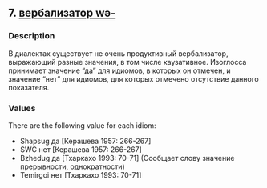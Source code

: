 ## 7. <a href =  'https://agricolamz.github.io/The_Circassian_Isoglosses_Database/7.html'>вербализатор wə-</a>
### Description

В диалектах существует не очень продуктивный вербализатор, выражающий разные значения, в том числе каузативное. Изоглосса принимает значение "да" для идиомов, в которых он отмечен, и значение "нет" для идиомов, для которых отмечено отсутствие данного показателя.

### Values
There are the following value for each idiom:

* Shapsug  да [Керашева 1957: 266-267] 
* SWC  нет [Керашева 1957: 266-267] 
* Bzhedug  да [Тхаркахо 1993: 70-71] (Сообщает слову значение прерывности, однократности)
* Temirgoi  нет [Тхаркахо 1993: 70-71] 

